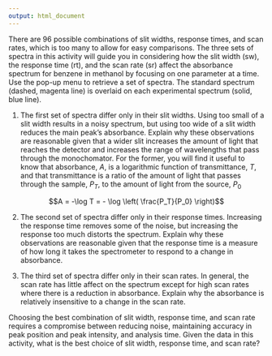 ```yaml
---
output: html_document
---
```


<!-- create activity3.html -->
There are 96 possible combinations of slit widths, response times, and scan rates, which is too many to allow for easy comparisons. The three sets of spectra in this activity will guide you in considering how the slit width (sw), the response time (rt), and the scan rate (sr) affect the absorbance spectrum for benzene in methanol by focusing on one parameter at a time. Use the pop-up menu to retrieve a set of spectra. The standard spectrum (dashed, magenta line) is overlaid on each experimental spectrum (solid, blue line). 

1. The first set of spectra differ only in their slit widths. Using too small of a slit width results in a noisy spectrum, but using too wide of a slit width reduces the main peak's absorbance. Explain why these observations are reasonable given that a wider slit increases the amount of light that reaches the detector and increases the range of wavelengths that pass through the monochomator. For the former, you will find it useful to know that absorbance, $A$, is a logarithmic function of transmittance, $T$, and that transmittance is a ratio of the amount of light that passes through the sample, $P_T$, to the amount of light from the source, $P_0$

$$A = -\log T = - \log \left( \frac{P_T}{P_0} \right)$$

2. The second set of spectra differ only in their response times. Increasing the response time removes some of the noise, but increasing the response too much distorts the spectrum. Explain why these observations are reasonable given that the response time is a measure of how long it takes the spectrometer to respond to a change in absorbance.

3. The third set of spectra differ only in their scan rates. In general, the scan rate has little affect on the spectrum except for high scan rates where there is a reduction in absorbance. Explain why the absorbance is relatively insensitive to a change in the scan rate. 

Choosing the best combination of slit width, response time, and scan rate requires a compromise between reducing noise, maintaining accuracy in peak position and peak intensity, and analysis time. Given the data in this activity, what is the best choice of slit width, response time, and scan rate?
